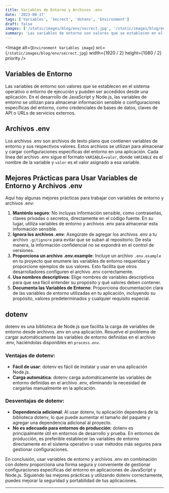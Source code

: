 ```yaml
---
title: Variables de Entorno y Archivos .env
date: '2023-08-17'
tags: ['Variables', 'Secrect', 'dotenv', 'Environment']
draft: false
images: ['/static/images/blog/env/secrect.jpg', '/static/images/blog/env/secrect.jpg']
summary: 'Las variables de entorno son valores que se establecen en el sistema operativo o entorno de ejecución y pueden ser accedidos desde una aplicación...'
---
```


<Image
  alt={`Environment Variables image`}
  src={`/static/images/blog/env/secrect.jpg`}
  width={1920 / 2}
  height={1080 / 2}
  priority
/>

## Variables de Entorno

Las variables de entorno son valores que se establecen en el sistema operativo o entorno de ejecución y pueden ser accedidos desde una aplicación. En el desarrollo de JavaScript y Node.js, las variables de entorno se utilizan para almacenar información sensible o configuraciones específicas del entorno, como credenciales de bases de datos, claves de API o URLs de servicios externos.

## Archivos .env

Los archivos .env son archivos de texto plano que contienen variables de entorno y sus respectivos valores. Estos archivos se utilizan para almacenar y cargar configuraciones específicas del entorno en una aplicación. Cada línea del archivo .env sigue el formato `VARIABLE=valor`, donde `VARIABLE` es el nombre de la variable y `valor` es el valor asignado a esa variable.

## Mejores Prácticas para Usar Variables de Entorno y Archivos .env

Aquí hay algunas mejores prácticas para trabajar con variables de entorno y archivos .env:

1. **Manténlo seguro**: No incluyas información sensible, como contraseñas, claves privadas o secretos, directamente en el código fuente. En su lugar, utiliza variables de entorno y archivos .env para almacenar esta información sensible.
2. **Ignora los archivos .env**: Asegúrate de agregar los archivos .env a tu archivo `.gitignore` para evitar que se suban al repositorio. De esta manera, la información confidencial no se expondrá en el control de versiones.
3. **Proporciona un archivo .env.example**: Incluye un archivo `.env.example` en tu proyecto que enumere las variables de entorno requeridas y proporcione ejemplos de sus valores. Esto facilita que otros desarrolladores configuren el archivo .env correctamente.
4. **Usa nombres descriptivos**: Elige nombres de variables descriptivos para que sea fácil entender su propósito y qué valores deben contener.
5. **Documenta las Variables de Entorno**: Proporciona documentación clara de las variables de entorno utilizadas en tu aplicación, incluyendo su propósito, valores predeterminados y cualquier requisito especial.

## dotenv

dotenv es una biblioteca de Node.js que facilita la carga de variables de entorno desde archivos .env en una aplicación. Resuelve el problema de cargar automáticamente las variables de entorno definidas en el archivo .env, haciéndolas disponibles en `process.env`.

### Ventajas de dotenv:

- **Fácil de usar**: dotenv es fácil de instalar y usar en una aplicación Node.js.
- **Carga automática**: dotenv carga automáticamente las variables de entorno definidas en el archivo .env, eliminando la necesidad de cargarlas manualmente en la aplicación.

### Desventajas de dotenv:

- **Dependencia adicional**: Al usar dotenv, tu aplicación dependerá de la biblioteca dotenv, lo que puede aumentar el tamaño del paquete y agregar una dependencia adicional al proyecto.
- **No es adecuado para entornos de producción**: dotenv es principalmente útil en entornos de desarrollo y prueba. En entornos de producción, es preferible establecer las variables de entorno directamente en el sistema operativo o usar métodos más seguros para gestionar configuraciones.

En conclusión, usar variables de entorno y archivos .env en combinación con dotenv proporciona una forma segura y conveniente de gestionar configuraciones específicas del entorno en aplicaciones de JavaScript y Node.js. Siguiendo las mejores prácticas y utilizando dotenv correctamente, puedes mejorar la seguridad y portabilidad de tus aplicaciones.

---
